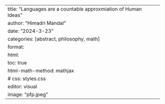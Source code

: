 ---
title: "Languages are a countable approxmiation of Human Ideas"
author: "Himadri Mandal"
date: "2024-3-23"
categories: [abstract, philosophy, math]
format: 
    html: 
        toc: true
        html-math-method: mathjax
        # css: styles.css
editor: visual
image: "pfp.jpeg"
---